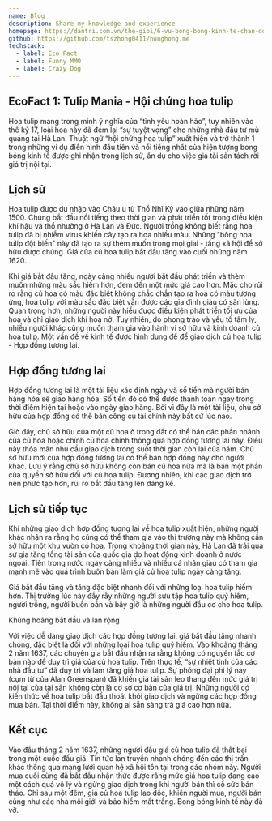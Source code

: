 ```yaml
---
name: Blog
description: Share my knowledge and experience
homepage: https://dantri.com.vn/the-gioi/6-vu-bong-bong-kinh-te-chan-dong-lich-su-201508261614529htm
github: https://github.com/tszhong0411/honghong.me
techstack:
  - label: Eco Fact
  - label: Funny MMO
  - label: Crazy Dog
---
```


## EcoFact 1: Tulip Mania - Hội chứng hoa tulip
Hoa tulip mang trong mình ý nghĩa của “tình yêu hoàn hảo”, tuy nhiên vào thế kỷ 17, loài hoa này đã đem lại “sự tuyệt vọng” cho những nhà đầu tư mù quáng tại Hà Lan. Thuật ngữ “hội chứng hoa tulip” xuất hiện và trở thành 1 trong những ví dụ điển hình đầu tiên và nổi tiếng nhất của hiện tượng bong bóng kinh tế được ghi nhận trong lịch sử, ẩn dụ cho việc giá tài sản tách rời giá trị nội tại.

## Lịch sử
Hoa tulip được du nhập vào Châu  u từ Thổ Nhĩ Kỳ vào giữa những năm 1500. Chúng bắt đầu nổi tiếng theo thời gian và phát triển tốt trong điều kiện khí hậu và thổ nhưỡng ở Hà Lan và Đức. Người trồng không biết rằng hoa tulip đã bị nhiễm virus khiến cây tạo ra hoa nhiều màu. Những "bông hoa tulip đột biến" này đã tạo ra sự thèm muốn trong mọi giai - tầng xã hội để sở hữu được chúng. Giá của củ hoa tulip  bắt đầu tăng vào cuối những năm 1620.

Khi giá bắt đầu tăng, ngày càng nhiều người bắt đầu phát triển và thèm muốn những màu sắc hiếm hơn, đem đến một mức giá cao hơn. Mặc cho rủi ro rằng củ hoa có màu đặc biệt không chắc chắn tạo ra hoa có màu tương ứng, hoa tulip với màu sắc đặc biệt vẫn được các gia đình giàu có săn lùng. Quan trọng hơn, những người này hiểu được điều kiện phát triển tối ưu của hoa và chỉ giao dịch khi hoa nở. Tuy nhiên, do phong trào và yếu tố tâm lý, nhiều người khác cũng muốn tham gia vào hành vi sở hữu và kinh doanh củ hoa tulip. Một vấn đề về kinh tế được hình dung để để giao dịch củ hoa tulip - Hợp đồng tương lai.

## Hợp đồng tương lai
Hợp đồng tương lai là một tài liệu xác định ngày và số tiền mà người bán hàng hóa sẽ giao hàng hóa. Số tiền đó có thể được thanh toán ngay trong thời điểm hiện tại hoặc vào ngày giao hàng. Bởi vì đây là một tài liệu, chủ sở hữu của hợp đồng có thể bán công cụ tài chính này bất cứ lúc nào.

Giờ đây, chủ sở hữu của một củ hoa ở trong đất có thể bán các phần nhánh của củ hoa hoặc chính củ hoa chính thông qua hợp đồng tương lai này. Điều này thỏa mãn nhu cầu giao dịch trong suốt thời gian còn lại của năm. Chủ sở hữu mới của hợp đồng tương lai có thể bán hợp đồng này cho người khác. Lưu ý rằng chủ sở hữu không còn bán củ hoa nữa mà là bán một phần của quyền sở hữu đối với củ hoa tulip. Đương nhiên, khi các giao dịch trở nên phức tạp hơn, rủi ro bắt đầu tăng lên đáng kể.

## Lịch sử tiếp tục
Khi những giao dịch hợp đồng tương lai về hoa tulip xuất hiện, những người khác nhận ra rằng họ cũng có thể tham gia vào thị trường này mà không cần sở hữu một khu vườn có hoa. Trong khoảng thời gian này, Hà Lan đã trải qua sự gia tăng tổng tài sản của quốc gia do hoạt động kinh doanh ở nước ngoài. Tiền trong nước ngày càng nhiều và nhiều cá nhân giàu có tham gia mạnh mẽ vào quá trình buôn bán làm giá củ hoa tulip ngày càng tăng.

Giá bắt đầu tăng và tăng đặc biệt nhanh đối với những loại hoa tulip hiếm hơn. Thị trường lúc này đầy rẫy những người sưu tập hoa tulip quý hiếm, người trồng, người buôn bán và bây giờ là những người đầu cơ cho hoa tulip.

Khủng hoảng bắt đầu và lan rộng

Với việc dễ dàng giao dịch các hợp đồng tương lai, giá bắt đầu tăng nhanh chóng, đặc biệt là đối với những loại hoa tulip quý hiếm. Vào khoảng tháng 2 năm 1637, các chuyên gia bắt đầu nhận ra rằng không có nguyên tắc cơ bản nào để duy trì giá của củ hoa tulip. Trên thực tế, “sự nhiệt tình của các nhà đầu tư” đã duy trì và làm tăng giá hoa tulip. Sự phóng đại phi lý này (cụm từ của Alan Greenspan) đã khiến giá tài sản leo thang đến mức giá trị nội tại của tài sản không còn là cơ sở cơ bản của giá trị. Những người có kiến ​​thức về hoa tulip bắt đầu thoát khỏi giao dịch và ngừng các hợp đồng mua bán. Tại thời điểm này, không ai sẵn sàng trả giá cao hơn nữa.

## Kết cục
Vào đầu tháng 2 năm 1637, những người đấu giá củ hoa tulip đã thất bại trong một cuộc đấu giá. Tin tức lan truyền nhanh chóng đến các thị trấn khác thông qua mạng lưới quan hệ xã hội tồn tại trong các nhóm này. Người mua cuối cùng  đã bắt đầu nhận thức được rằng mức giá hoa tulip đang cao một cách quá vô lý và ngừng giao dịch trong khi người bán thì cố sức bán tháo. Chỉ sau một đêm, giá củ hoa tulip  lao dốc, khiến người mua, người bán cũng như các nhà môi giới và bảo hiểm mất trắng. Bong bóng kinh tế này đã vỡ.

